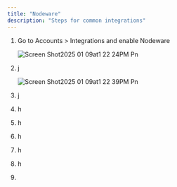 ```yaml
---
title: "Nodeware"
description: "Steps for common integrations"
---
```


1. Go to Accounts \> Integrations and enable Nodeware

   ![Screen Shot2025 01 09at1 22 24PM Pn](/ScreenShot2025-01-09at1.22.24PM.png)
2. j

   ![Screen Shot2025 01 09at1 22 39PM Pn](/ScreenShot2025-01-09at1.22.39PM.png)
3. j
4. h
5. h
6. h
7. h
8. h
9. 